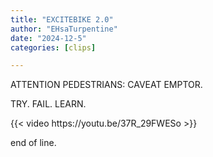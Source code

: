 ```yaml
---
title: "EXCITEBIKE 2.0"
author: "EHsaTurpentine"
date: "2024-12-5"
categories: [clips]

---
```

ATTENTION PEDESTRIANS: CAVEAT EMPTOR.

TRY.
FAIL.
LEARN.

{{< video https://youtu.be/37R_29FWESo >}}

end of line.